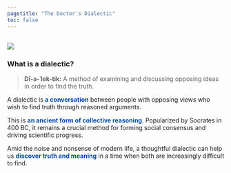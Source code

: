 ```yaml
---
pagetitle: "The Doctor's Dialectic"
toc: false
---
```


## ![](img/tdd_logo-a.png)

### What is a dialectic?

> **Dī-ə-ˈlek-tik:** A method of examining and discussing opposing ideas in order to find the truth.

A dialectic is <span style="color:#0047AB;">**a conversation**</span> between people with opposing views who wish to find truth through reasoned arguments.

This is <span style="color:#0047AB;">**an ancient form of collective reasoning**</span>. Popularized by Socrates in 400 BC, it remains a crucial method for forming social consensus and driving scientific progress.

Amid the noise and nonsense of modern life, a thoughtful dialectic can help us <span style="color:#0047AB;">**discover truth and meaning**</span> in a time when both are increasingly difficult to find.
